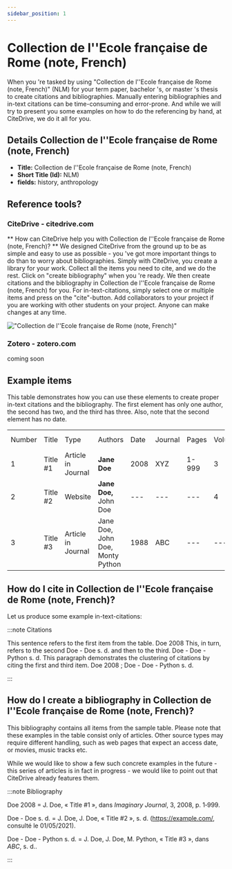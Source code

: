 ```yaml
---
sidebar_position: 1
---
```


# Collection de l''Ecole française de Rome (note, French)

When you 're tasked by using "Collection de l''Ecole française de Rome (note, French)" (NLM) for your term paper, bachelor 's, or master 's thesis to create citations and bibliographies.
Manually entering bibliographies and in-text citations can be time-consuming and error-prone. And while we will try to present you some examples on how to do the referencing by hand, at CiteDrive, we do it all for you.

## Details  Collection de l''Ecole française de Rome (note, French)
* **Title:** Collection de l''Ecole française de Rome (note, French)
* **Short Title (Id):** NLM)
* **fields:** history, anthropology

## Reference tools?
### CiteDrive - citedrive.com
** How can CiteDrive help you with Collection de l''Ecole française de Rome (note, French)? **
We designed CiteDrive from the ground up to be as simple and easy to use as possible - you 've got more important things to do than to worry about bibliographies. Simply with CiteDrive, you create a library for your work. Collect all the items you need to cite, and we do the rest. Click on "create bibliography" when you 're ready. We then create citations and the bibliography in Collection de l''Ecole française de Rome (note, French) for you. For in-text-citations, simply select one or multiple items and press on the "cite"-button. Add collaborators to your project if you are working with other students on your project. Anyone can make changes at any time.


!["Collection de l''Ecole française de Rome (note, French)"](images/collection-de-lecole-francaise-de-rome-note-french.svg "Choose Collection de l''Ecole française de Rome (note, French) in the CiteDrive App")

### Zotero - zotero.com

coming soon

## Example items

This table demonstrates how you can use these elements to create proper in-text citations and the bibliography. The first element has only one author, the second has two, and the third has three. Also, note that the second element has no date.


<table>
  <tr>
   <td>Number
   </td>
   <td>Title
   </td>
   <td>Type
   </td>
   <td>Authors
   </td>
   <td>Date
   </td>
   <td>Journal
   </td>
   <td>Pages
   </td>
   <td>Volume
   </td>
   <td>Issue
   </td>
   <td>Access Date
   </td>
  </tr>
  <tr>
   <td>1
   </td>
   <td>Title #1
   </td>
   <td>Article in Journal
   </td>
   <td><strong>Jane Doe</strong>
   </td>
   <td>2008
   </td>
   <td>XYZ
   </td>
   <td>1-999
   </td>
   <td>3
   </td>
   <td>2
   </td>
   <td>--
   </td>
  </tr>
  <tr>
   <td>
2
   </td>
   <td>Title #2
   </td>
   <td>Website
   </td>
   <td><strong>Jane Doe, </strong>John Doe
   </td>
   <td>---
   </td>
   <td>---
   </td>
   <td>---
   </td>
   <td>4
   </td>
   <td>---
   </td>
   <td>2020-05-01
   </td>
  </tr>
  <tr>
   <td>3
   </td>
   <td>Title #3
   </td>
   <td>Article in Journal
   </td>
   <td>Jane Doe, John Doe, Monty Python
   </td>
   <td>1988
   </td>
   <td>ABC
   </td>
   <td>---
   </td>
   <td>---
   </td>
   <td>16
   </td>
   <td>---
   </td>
  </tr>
</table>



## How do I cite in  Collection de l''Ecole française de Rome (note, French)?

Let us produce some example in-text-citations:

:::note Citations


This sentence refers to the first item from the table. Doe 2008 This, in turn, refers to the second Doe - Doe s. d.
and then to the third.  Doe - Doe - Python s. d.
This paragraph demonstrates the clustering of citations by citing the first and third item. Doe 2008 ; Doe - Doe - Python s. d.

:::

## How do I create a bibliography in Collection de l''Ecole française de Rome (note, French)?

This bibliography contains all items from the sample table. Please note that these examples in the table consist only of articles. Other source types may require different handling, such as web pages that expect an access date, or movies, music tracks etc.

While we would like to show a few such concrete examples in the future - this series of articles is in fact in progress - we would like to point out that CiteDrive already features them.

:::note Bibliography

Doe 2008 = J. Doe, « Title #1 », dans <i>Imaginary Journal</i>, 3, 2008, p. 1‑999.

Doe - Doe s. d. = J. Doe, J. Doe, « Title #2 », s. d. (https://example.com/, consulté le 01/05/2021).

Doe - Doe - Python s. d. = J. Doe, J. Doe, M. Python, « Title #3 », dans <i>ABC</i>, s. d..



:::


        